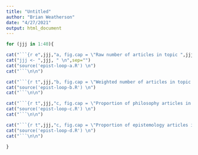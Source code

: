 ```yaml
---
title: "Untitled"
author: "Brian Weatherson"
date: "4/27/2021"
output: html_document
---
```


```r
for (jjj in 1:40){

cat("```{r e",jjj,"a, fig.cap = \"Raw number of articles in topic ",jjj, " - ", cate_nam,"\"}\n",sep="")
cat("jjj <- ",jjj, " \n",sep="")
cat("source('epist-loop-a.R') \n")
cat("```\n\n")

cat("```{r t",jjj,"b, fig.cap = \"Weighted number of articles in topic ",jjj, " - ", cate_nam,"\"}\n",sep="")
cat("source('epist-loop-b.R') \n")
cat("```\n\n")

cat("```{r t",jjj,"c, fig.cap = \"Proportion of philosophy articles in topic ",jjj, " - ", cate_nam,"\"}\n",sep="")
cat("source('epist-loop-c.R') \n")
cat("```\n\n")

cat("```{r t",jjj,"c, fig.cap = \"Proportion of epistemology articles in topic ",jjj, " - ", cate_nam,"\"}\n",sep="")
cat("source('epist-loop-d.R') \n")
cat("```\n\n")

}
```